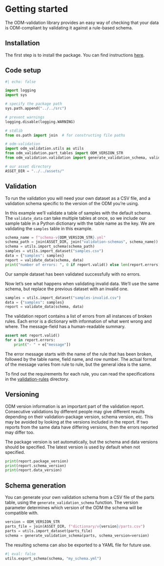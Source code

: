 # Getting started

The ODM-validation library provides an easy way of checking
that your data is ODM-compliant by validating it against a rule-based schema.

## Installation

The first step is to install the package. You can find instructions
[here](../index-content.md#installation).

## Code setup

```python
#| echo: false

import logging
import sys

# specify the package path
sys.path.append("../../src")

# prevent warnings
logging.disable(logging.WARNING)
```

```python
# stdlib
from os.path import join  # for constructing file paths

# odm-validation
import odm_validation.utils as utils
from odm_validation.part_tables import ODM_VERSION_STR
from odm_validation.validation import generate_validation_schema, validate_data

# our asset directory
ASSET_DIR = "../../assets/"
```


## Validation

To run the validation you will need your own dataset as a CSV file, and a
validation schema specific to the version of the ODM you're using.

In this example we'll validate a table of samples with the default schema. The
`validate_data` can take multiple tables at once, so we include our sample
table in a Python dictionary with the table name as the key. We are validating
the `samples` table in this example.

```python
schema_name = f"schema-v{ODM_VERSION_STR}.yml"
schema_path = join(ASSET_DIR, join("validation-schemas", schema_name))
schema = utils.import_schema(schema_path)
samples = utils.import_dataset("samples.csv")
data = {"samples": samples}
report = validate_data(schema, data)
print("number of errors: ", 0 if report.valid() else len(report.errors))
```

Our sample dataset has been validated successfully with no errors.

Now let's see what happens when validating invalid data. We'll use the same
schema, but replace the previous dataset with an invalid one.

```python
samples = utils.import_dataset("samples-invalid.csv")
data = {"samples": samples}
report = validate_data(schema, data)
```

The validation report contains a list of errors from all instances of broken
rules. Each error is a dictionary with information of what went wrong
and where. The message-field has a human-readable summary.

```python
assert not report.valid()
for e in report.errors:
    print("- " + e["message"])
```

The error message starts with the name of the rule that has been broken,
followed by the table name, field name, and row number. The actual format of
the message varies from rule to rule, but the general idea is the same.

To find out the requirements for each rule, you can read the specifications in
the
[validation-rules](https://github.com/Big-Life-Lab/PHES-ODM-Validation/tree/6-jupyter-example/validation-rules)
directory.

## Versioning

ODM version information is an important part of the validation report.
Consecutive validations by different people may give different results
depending on their validation-package version, schema version, etc. This may be
avoided by looking at the versions included in the report. If two reports from
the same data have differing versions, then the errors reported may differ too.

The package version is set automatically, but the schema and data versions
should be specified. The latest version is used by default when not specified.

```python
print(report.package_version)
print(report.schema_version)
print(report.data_version)
```

## Schema generation

You can generate your own validation schema from a CSV file of the parts table,
using the `generate_validation_schema` function. The version parameter
determines which version of the ODM the schema will be compatible with.

```python
version = ODM_VERSION_STR
parts_file = join(ASSET_DIR, f"dictionary/v{version}/parts.csv")
parts = utils.import_dataset(parts_file)
schema = generate_validation_schema(parts, schema_version=version)
```

The resulting schema can also be exported to a YAML file for future use.

```python
#| eval: false
utils.export_schema(schema, "my_schema.yml")
```
